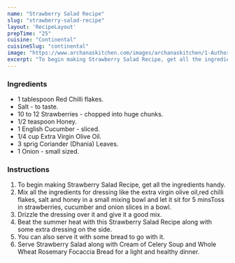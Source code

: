 ---
name: "Strawberry Salad Recipe"
slug: "strawberry-salad-recipe"
layout: 'RecipeLayout'
prepTime: "25"
cuisine: "Continental"
cuisineSlug: "continental"
image: "https://www.archanaskitchen.com/images/archanaskitchen/1-Author/Madhuri_Aggarwal/Strawberry_Salad.jpg"
excerpt: "To begin making Strawberry Salad Recipe, get all the ingredients handy"
---

### Ingredients

- 1 tablespoon Red Chilli flakes.
- Salt - to taste.
- 10 to 12 Strawberries - chopped into huge chunks.
- 1/2 teaspoon Honey.
- 1 English Cucumber - sliced.
- 1/4 cup Extra Virgin Olive Oil.
- 3 sprig Coriander (Dhania) Leaves.
- 1 Onion - small sized.

### Instructions

1. To begin making Strawberry Salad Recipe, get all the ingredients handy.
1. Mix all the ingredients for dressing like the extra virgin olive oil,red chilli flakes, salt and honey in a small mixing bowl and let it sit for 5 minsToss in strawberries, cucumber and onion slices in a bowl.
1. Drizzle the dressing over it and give it a good mix.
1. Beat the summer heat with this Strawberry Salad Recipe along with some extra dressing on the side.
1. You can also serve it with some bread to go with it.
1. Serve Strawberry Salad along with Cream of Celery Soup and Whole Wheat Rosemary Focaccia Bread for a light and healthy dinner.
